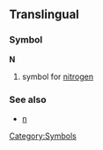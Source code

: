 ==Translingual==
===Symbol===
'''N'''
#{{chemistry}} symbol for [[nitrogen]]
===See also===
*[[n]]
[[Category:Symbols]]